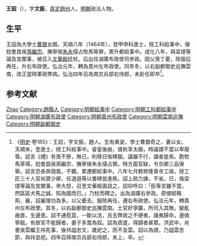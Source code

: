 {{Otheruses|other=名为王诏的其他人物|王诏}}
{{Otheruses|other=名为王文振的其他人物|王文振}}

'''王詔'''（{{bd|1428年||1491年|catIdx=}}），字'''文振'''，[[真定|真定]][[趙州|趙州]]人，[[明朝|明朝]]政治人物。

== 生平 ==
王詔為大學士[[曹鼐|曹鼐]]女婿。天順八年（1464年），登甲申科進士，授工科給事中，彈劾會昌侯[[孫繼宗|孫繼宗]]、撫寧侯[[朱永|朱永]]侵占牧馬等罪，累升都給事中。成化八年，與梁璟等論及宮闈事，被召入[[文華殿|文華殿]]廷杖。后出任湖廣布政使司參政。因父喪丁憂，除服后再任，升右布政使。弘治元年，轉為貴州左布政使。同年冬，以右副都御史巡撫雲南，改正當時軍政弊病。弘治四年召為南京兵部右侍郎，未赴任即卒<ref>《[[明史|明史]]·卷185》：王詔，字文振，趙人。生有異姿，學士曹鼐奇之，妻以女。天順末，登進士，授工科給事中。睿皇後崩，值秋享太廟，時議謂不當以卑廢尊。詔言《禮》有喪不祭，無已，則移日俟釋服。議雖不行，識者是焉。勘牧馬草場，劾會昌侯孫繼宗、撫寧侯朱永侵占罪。時方面官缺，令京卿三品保舉。詔言恐長奔競風，不聽。累遷都給事中。八年七月敕修隆善寺工竣，授工匠三十人官尚寶少卿，任道遜等以書碑皆進秩。詔上疏力諫，不省。已，偕梁璟等論及宮闈事，帝大怒，召至文華殿面詰之，詔仰呼曰：「臣等言雖不當，然區區犬馬之誠，知為國而已。」乃杖而釋之。出為湖廣右參政。原傑經略荊、襄，詔襄理功為多。以父憂去。服除再任，遷右布政使。弘治元年，轉貴州左布政使。其冬，以右副都御史巡撫雲南。土官好爭襲，所司入其賄，變亂曲直，生邊患。詔不通苞苴，一斷以法，且去弊政之不便者。諸夷歸命，邊僥寧戢。有故官不能歸者，妻子多鬻為奴。詔為資遣，得歸者甚眾。洪武中，尚書吳雲繼王祎死事，後祎謚忠文，歲祀之，而不及雲。詔以為請，乃謚雲忠節，與祎並祀。四年召拜南京兵部右侍郎，未上，卒。</ref>。

== 参考文献 ==
{{wikisource|明史/卷185}}
{{Reflist}}

{{天順八年甲申科殿試金榜}}

{{Authority control}}

{{DEFAULTSORT:Wang王}}
[[Category:王姓|Zhao]]
[[Category:趙縣人|Category:趙縣人]]
[[Category:明朝給事中|Category:明朝給事中]]
[[Category:明朝工科都給事中|Category:明朝工科都給事中]]
[[Category:明朝湖廣布政使|Category:明朝湖廣布政使]]
[[Category:明朝貴州布政使|Category:明朝貴州布政使]]
[[Category:明朝雲南巡撫|Category:明朝雲南巡撫]]
[[Category:明朝副都御史|Category:明朝副都御史]]